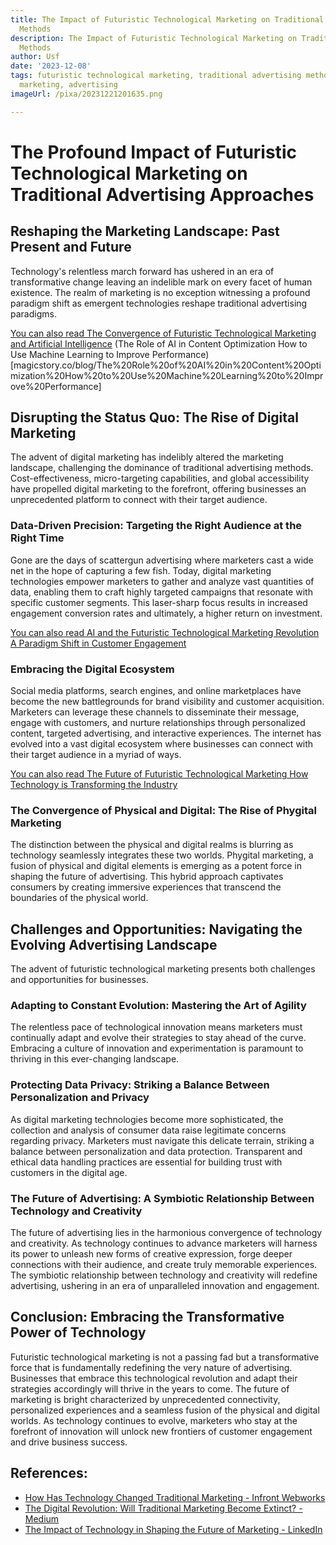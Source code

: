 ```yaml
---
title: The Impact of Futuristic Technological Marketing on Traditional Advertising
  Methods
description: The Impact of Futuristic Technological Marketing on Traditional Advertising
  Methods
author: Usf
date: '2023-12-08'
tags: futuristic technological marketing, traditional advertising methods, impact,
  marketing, advertising
imageUrl: /pixa/20231221201635.png

---
```

# The Profound Impact  of Futuristic Technological Marketing on Traditional Advertising Approaches

##  Reshaping the Marketing Landscape: Past Present and Future

Technology's relentless march forward has ushered in an era of transformative change leaving an indelible mark  on  every facet of human existence. The realm of marketing is no exception witnessing a profound paradigm shift as emergent technologies  reshape traditional advertising paradigms.

[You can also read The Convergence of  Futuristic Technological Marketing and Artificial Intelligence](The%20Convergence%20of%20Futuristic%20Technological%20Marketing%20and%20Artificial%20Intelligence)
(The Role of AI in Content Optimization How to Use  Machine Learning to Improve Performance)[magicstory.co/blog/The%20Role%20of%20AI%20in%20Content%20Optimization%20How%20to%20Use%20Machine%20Learning%20to%20Improve%20Performance]


## Disrupting the Status Quo: The Rise of Digital Marketing

The advent of digital marketing  has indelibly altered the marketing landscape, challenging the dominance of traditional advertising methods. Cost-effectiveness,  micro-targeting capabilities, and global accessibility have propelled digital marketing to the forefront, offering businesses an unprecedented platform to connect with their target audience.

### Data-Driven Precision: Targeting  the  Right Audience at the Right Time

Gone are the days of scattergun advertising where marketers cast a wide net in the hope of  capturing a few fish. Today, digital marketing technologies empower marketers to gather and analyze vast quantities of data, enabling them to  craft highly targeted campaigns  that resonate with specific customer segments. This laser-sharp focus results  in increased engagement conversion rates  and  ultimately, a higher return on investment.

[You can  also read AI and the Futuristic  Technological Marketing Revolution A Paradigm Shift in Customer Engagement](AI%20and%20the%20Futuristic%20Technological%20Marketing%20Revolution%20A%20Paradigm%20Shift%20in%20Customer%20Engagement)


### Embracing the Digital Ecosystem

Social media platforms, search engines, and  online marketplaces have become the  new  battlegrounds for brand  visibility and customer  acquisition. Marketers can leverage these channels to disseminate their message, engage with customers, and  nurture relationships through  personalized content, targeted advertising, and interactive experiences. The internet  has evolved into a vast digital ecosystem where businesses can connect with their target  audience in a myriad  of ways.

[You can also read The Future of Futuristic Technological Marketing How Technology  is Transforming the Industry](The%20Future%20of%20Futuristic%20Technological%20Marketing%20How%20Technology%20is%20Transforming%20the%20Industry)


### The Convergence of Physical and Digital: The  Rise of Phygital Marketing

The distinction between the  physical  and digital realms is blurring as technology seamlessly integrates these two worlds. Phygital marketing,  a fusion of physical and  digital elements is emerging as a potent force in shaping the future of advertising. This hybrid approach captivates consumers by creating  immersive experiences  that  transcend the boundaries of the physical world.

## Challenges and Opportunities: Navigating the Evolving Advertising Landscape

The advent of futuristic technological marketing presents  both  challenges and opportunities for businesses.

### Adapting to Constant Evolution:  Mastering  the Art  of Agility

The relentless pace of technological innovation means marketers  must continually adapt and evolve their strategies to stay ahead of the curve.  Embracing  a culture of innovation and experimentation is paramount to thriving in this ever-changing landscape.

### Protecting Data Privacy: Striking a Balance Between Personalization and Privacy

As digital marketing  technologies become more sophisticated, the collection and  analysis of consumer data raise legitimate concerns regarding privacy.  Marketers must navigate this delicate terrain, striking a  balance between personalization and data protection. Transparent and  ethical data handling practices are essential for building trust with customers in the  digital age.

### The Future of Advertising: A Symbiotic  Relationship Between Technology  and Creativity

The future of advertising lies in the harmonious  convergence of technology and creativity. As technology continues to advance marketers will harness its power to unleash new  forms of  creative expression, forge deeper connections with their audience, and create truly memorable experiences. The symbiotic relationship between technology and creativity will redefine advertising, ushering in an era of unparalleled innovation and engagement.

## Conclusion: Embracing the Transformative Power of Technology

Futuristic technological marketing is not a passing fad but a transformative force that is fundamentally redefining the very nature of advertising. Businesses that embrace this  technological revolution and adapt their strategies accordingly will thrive in  the years to come. The future of marketing is  bright characterized by unprecedented connectivity, personalized experiences  and a seamless  fusion of the physical and  digital worlds. As technology continues to evolve, marketers who stay at  the forefront of innovation will unlock new frontiers of customer engagement and drive  business success.

## References:
- [How Has Technology Changed Traditional Marketing - Infront Webworks](https://www.infront.com/blog/how-has-technology-changed-traditional-marketing/)
- [The Digital Revolution: Will Traditional Marketing Become Extinct? - Medium](https://medium.com/@bigsonaawatchingyou/the-digital-revolution-will-traditional-marketing-become-extinct-20dac629af7a)
- [The Impact of Technology in Shaping the Future of Marketing - LinkedIn](https://www.linkedin.com/pulse/impact-technology-shaping-future-marketing-revinc)
